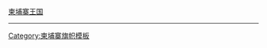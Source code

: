 {{flagdeco|Cambodia}} [[柬埔寨王国 (1953年－1970年)|柬埔寨王国]]<noinclude>
----
{{KHM-all}}
[[Category:柬埔寨旗帜模板]]
</noinclude>